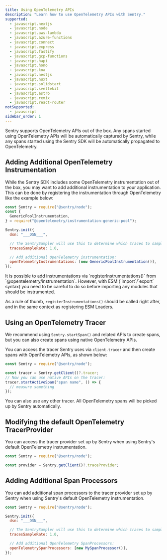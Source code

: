 ```yaml
---
title: Using OpenTelemetry APIs
description: "Learn how to use OpenTelemetry APIs with Sentry."
supported:
  - javascript.nextjs
  - javascript.node
  - javascript.aws-lambda
  - javascript.azure-functions
  - javascript.connect
  - javascript.express
  - javascript.fastify
  - javascript.gcp-functions
  - javascript.hapi
  - javascript.hono
  - javascript.koa
  - javascript.nestjs
  - javascript.nuxt
  - javascript.solidstart
  - javascript.sveltekit
  - javascript.astro
  - javascript.remix
  - javascript.react-router
notSupported:
  - javascript
sidebar_order: 1
---
```


Sentry supports OpenTelemetry APIs out of the box. Any spans started using OpenTelemetry APIs will be automatically captured by Sentry, while any spans started using the Sentry SDK will be automatically propagated to OpenTelemetry.

## Adding Additional OpenTelemetry Instrumentation

While the Sentry SDK includes some OpenTelemetry instrumentation out of the box, you may want to add additional instrumentation to your application. This can be done by registering the instrumentation through OpenTelemetry like the example below:

```javascript {12-13}
const Sentry = require("@sentry/node");
const {
  GenericPoolInstrumentation,
} = require("@opentelemetry/instrumentation-generic-pool");

Sentry.init({
  dsn: "___DSN___",

  // The SentrySampler will use this to determine which traces to sample
  tracesSampleRate: 1.0,

  // Add additional OpenTelemetry instrumentation:
  openTelemetryInstrumentations: [new GenericPoolInstrumentation()],
});
```

<Alert>
  It is possible to add instrumentations via `registerInstrumentations()` from
  `@opentelemetry/instrumentation`. However, with ESM (`import`/`export` syntax)
  you need to be careful to do so before importing any modules that should be
  instrumented.

As a rule of thumb, `registerInstrumentations()` should be called right after, and in the same context as registering <PlatformLink to="/opentelemetry/custom-setup/#esm-loaders">ESM Loaders</PlatformLink>.

</Alert>

## Using an OpenTelemetry Tracer

We recommend using `Sentry.startSpan()` and related APIs to create spans, but you can also create spans using native OpenTelemetry APIs.

You can access the tracer Sentry uses via `client.tracer` and then create spans with OpenTelemetry APIs, as shown below:

```javascript
const Sentry = require("@sentry/node");

const tracer = Sentry.getClient()?.tracer;
// Now you can use native APIs on the tracer:
tracer.startActiveSpan("span name", () => {
  // measure something
});
```

You can also use any other tracer. All OpenTelemetry spans will be picked up by Sentry automatically.

## Modifying the default OpenTelemetry TracerProvider

You can access the tracer provider set up by Sentry when using Sentry's default OpenTelemetry instrumentation.

```javascript
const Sentry = require("@sentry/node");

const provider = Sentry.getClient()?.traceProvider;
```

## Adding Additional Span Processors

You can add additional span processors to the tracer provider set up by Sentry when using Sentry's default OpenTelemetry instrumentation.

```javascript
const Sentry = require("@sentry/node");

Sentry.init({
  dsn: "___DSN___",

  // The SentrySampler will use this to determine which traces to sample
  tracesSampleRate: 1.0,

  // Add additional OpenTelemetry SpanProcessors:
  openTelemetrySpanProcessors: [new MySpanProcessor()],
});
```
